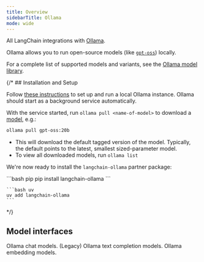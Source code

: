 ```yaml
---
title: Overview
sidebarTitle: Ollama
mode: wide
---
```


All LangChain integrations with [Ollama](https://ollama.com/).

Ollama allows you to run open-source models (like [`gpt-oss`](https://ollama.com/library/gpt-oss)) locally.

For a complete list of supported models and variants, see the [Ollama model library](https://ollama.ai/library).

{/* ## Installation and Setup

Follow [these instructions](https://github.com/ollama/ollama?tab=readme-ov-file#ollama) to set up and run a local Ollama instance. Ollama should start as a background service automatically.

With the service started, run `ollama pull <name-of-model>` to download a [model](https://ollama.ai/library), e.g.:

```bash
ollama pull gpt-oss:20b
```

- This will download the default tagged version of the model. Typically, the default points to the latest, smallest sized-parameter model.
- To view all downloaded models, run `ollama list`

We're now ready to install the `langchain-ollama` partner package:

<CodeGroup>
    ```bash pip
    pip install langchain-ollama
    ```

    ```bash uv
    uv add langchain-ollama
    ```
</CodeGroup> */}

## Model interfaces

<Columns cols={2}>
    <Card title="ChatOllama" href="/oss/integrations/chat/ollama" cta="Get started" icon="message" arrow>
        Ollama chat models.
    </Card>
    <Card title="OllamaLLM" href="/oss/integrations/llms/ollama" cta="Get started" icon="i-cursor" arrow>
        (Legacy) Ollama text completion models.
    </Card>
    <Card title="OllamaEmbeddings" href="/oss/integrations/text_embedding/ollama" cta="Get started" icon="microsoft" arrow>
        Ollama embedding models.
    </Card>
</Columns>
